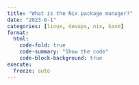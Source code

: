 ```yaml
---
title: "What is the Nix package manager?"
date: "2023-6-1"
categories: [linux, devops, nix, kasm]
format:
  html:
    code-fold: true
    code-summary: "Show the code"
    code-block-background: true
execute:
  freeze: auto
---
```




